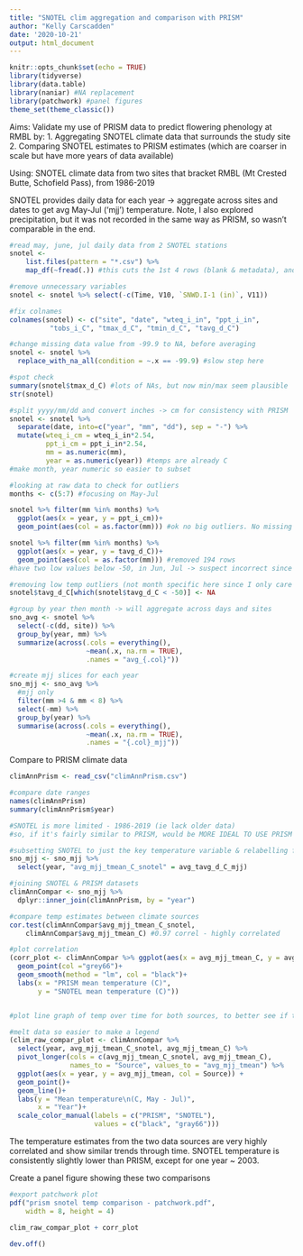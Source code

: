 ```yaml
---
title: "SNOTEL clim aggregation and comparison with PRISM"
author: "Kelly Carscadden"
date: '2020-10-21'
output: html_document
---
```


```r
knitr::opts_chunk$set(echo = TRUE)
library(tidyverse)
library(data.table)
library(naniar) #NA replacement
library(patchwork) #panel figures
theme_set(theme_classic())
```

Aims: Validate my use of PRISM data to predict flowering phenology at RMBL by:
1. Aggregating SNOTEL climate data that surrounds the study site
2. Comparing SNOTEL estimates to PRISM estimates (which are coarser in scale but have more years of data available)


Using: SNOTEL climate data from two sites that bracket RMBL (Mt Crested Butte, Schofield Pass), from 1986-2019

SNOTEL provides daily data for each year -> aggregate across sites and dates to get avg May-Jul ('mjj') temperature. Note, I also explored precipitation, but it was not recorded in the same way as PRISM, so wasn't comparable in the end.


```r
#read may, june, jul daily data from 2 SNOTEL stations
snotel <- 
    list.files(pattern = "*.csv") %>% 
    map_df(~fread(.)) #this cuts the 1st 4 rows (blank & metadata), and made the headers the headers

#remove unnecessary variables
snotel <- snotel %>% select(-c(Time, V10, `SNWD.I-1 (in)`, V11))

#fix colnames
colnames(snotel) <- c("site", "date", "wteq_i_in", "ppt_i_in",
          "tobs_i_C", "tmax_d_C", "tmin_d_C", "tavg_d_C")

#change missing data value from -99.9 to NA, before averaging
snotel <- snotel %>% 
  replace_with_na_all(condition = ~.x == -99.9) #slow step here

#spot check
summary(snotel$tmax_d_C) #lots of NAs, but now min/max seem plausible
str(snotel)

#split yyyy/mm/dd and convert inches -> cm for consistency with PRISM
snotel <- snotel %>% 
  separate(date, into=c("year", "mm", "dd"), sep = "-") %>%
  mutate(wteq_i_cm = wteq_i_in*2.54,
         ppt_i_cm = ppt_i_in*2.54,
         mm = as.numeric(mm),
         year = as.numeric(year)) #temps are already C
#make month, year numeric so easier to subset

#looking at raw data to check for outliers
months <- c(5:7) #focusing on May-Jul

snotel %>% filter(mm %in% months) %>%
  ggplot(aes(x = year, y = ppt_i_cm))+
  geom_point(aes(col = as.factor(mm))) #ok no big outliers. No missing values

snotel %>% filter(mm %in% months) %>%
  ggplot(aes(x = year, y = tavg_d_C))+
  geom_point(aes(col = as.factor(mm))) #removed 194 rows
#have two low values below -50, in Jun, Jul -> suspect incorrect since they're WAY below anything else seen (lowest is ~ -25 avg otherwise)

#removing low temp outliers (not month specific here since I only care about specific ones I've plotted)
snotel$tavg_d_C[which(snotel$tavg_d_C < -50)] <- NA

#group by year then month -> will aggregate across days and sites
sno_avg <- snotel %>% 
  select(-c(dd, site)) %>%
  group_by(year, mm) %>%
  summarize(across(.cols = everything(),
                   ~mean(.x, na.rm = TRUE),
                   .names = "avg_{.col}"))

#create mjj slices for each year
sno_mjj <- sno_avg %>% 
  #mjj only
  filter(mm >4 & mm < 8) %>%
  select(-mm) %>%
  group_by(year) %>%
  summarise(across(.cols = everything(),
                   ~mean(.x, na.rm = TRUE),
                   .names = "{.col}_mjj"))
```

Compare to PRISM climate data
```r
climAnnPrism <- read_csv("climAnnPrism.csv")

#compare date ranges
names(climAnnPrism)
summary(climAnnPrism$year)

#SNOTEL is more limited - 1986-2019 (ie lack older data)
#so, if it's fairly similar to PRISM, would be MORE IDEAL TO USE PRISM

#subsetting SNOTEL to just the key temperature variable & relabelling for clarity
sno_mjj <- sno_mjj %>% 
  select(year, "avg_mjj_tmean_C_snotel" = avg_tavg_d_C_mjj)

#joining SNOTEL & PRISM datasets
climAnnCompar <- sno_mjj %>%
  dplyr::inner_join(climAnnPrism, by = "year")

#compare temp estimates between climate sources
cor.test(climAnnCompar$avg_mjj_tmean_C_snotel, 
    climAnnCompar$avg_mjj_tmean_C) #0.97 correl - highly correlated

#plot correlation
(corr_plot <- climAnnCompar %>% ggplot(aes(x = avg_mjj_tmean_C, y = avg_mjj_tmean_C_snotel))+
  geom_point(col ="grey66")+
  geom_smooth(method = "lm", col = "black")+
  labs(x = "PRISM mean temperature (C)",
       y = "SNOTEL mean temperature (C)"))


#plot line graph of temp over time for both sources, to better see if they show similar trends

#melt data so easier to make a legend
(clim_raw_compar_plot <- climAnnCompar %>% 
  select(year, avg_mjj_tmean_C_snotel, avg_mjj_tmean_C) %>%
  pivot_longer(cols = c(avg_mjj_tmean_C_snotel, avg_mjj_tmean_C),
               names_to = "Source", values_to = "avg_mjj_tmean") %>% 
  ggplot(aes(x = year, y = avg_mjj_tmean, col = Source)) +
  geom_point()+
  geom_line()+
  labs(y = "Mean temperature\n(C, May - Jul)",
       x = "Year")+
  scale_color_manual(labels = c("PRISM", "SNOTEL"), 
                     values = c("black", "gray66")))
```

The temperature estimates from the two data sources are very highly correlated and show similar trends through time. SNOTEL temperature is consistently slightly lower than PRISM, except for one year ~ 2003.
  
Create a panel figure showing these two comparisons
```r
#export patchwork plot
pdf("prism snotel temp comparison - patchwork.pdf",
    width = 8, height = 4)

clim_raw_compar_plot + corr_plot

dev.off()
```